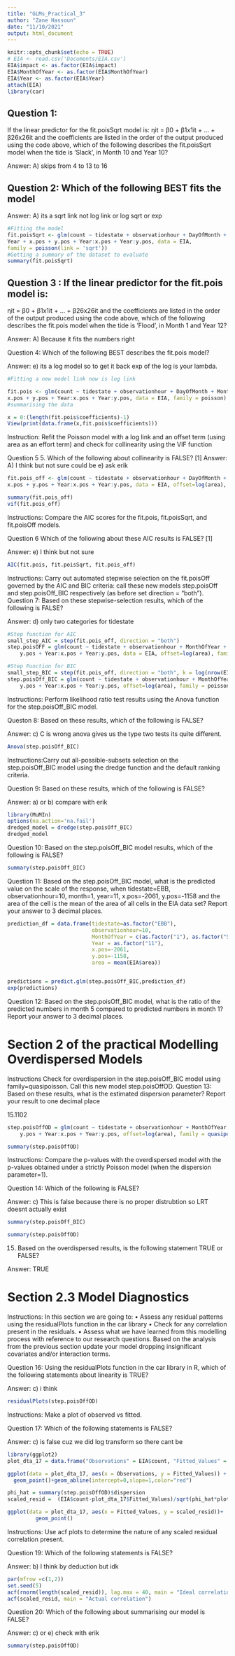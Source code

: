 ---
title: "GLMs_Practical_3"
author: "Zane Hassoun"
date: "11/10/2021"
output: html_document
---

```{r setup, include=FALSE}
knitr::opts_chunk$set(echo = TRUE)
# EIA <- read.csv('Documents/EIA.csv')
EIA$impact <- as.factor(EIA$impact)
EIA$MonthOfYear <- as.factor(EIA$MonthOfYear)
EIA$Year <- as.factor(EIA$Year)
attach(EIA)
library(car)
```
## Question 1: 
If the linear predictor for the fit.poisSqrt model is:
ηit = β0 + β1x1it + ... + β26x26it
and the coefficients are listed in the order of the output produced using the code above, which of the
following describes the fit.poisSqrt model when the tide is ’Slack’, in Month 10 and Year 10?

Answer: A) skips from 4 to 13 to 16

## Question 2: Which of the following BEST fits the model 

Answer: A) its a sqrt link not log link or log sqrt or exp
```{r}
#Fitting the model
fit.poisSqrt <- glm(count ~ tidestate + observationhour + DayOfMonth + MonthOfYear +
Year + x.pos + y.pos + Year:x.pos + Year:y.pos, data = EIA,
family = poisson(link = 'sqrt'))
#Getting a summary of the dataset to evaluate
summary(fit.poisSqrt)
```

## Question 3 : If the linear predictor for the fit.pois model is:
ηit = β0 + β1x1it + ... + β26x26it
and the coefficients are listed in the order of the output produced using the code above, which of the
following describes the fit.pois model when the tide is ’Flood’, in Month 1 and Year 12?

Answer: A) Because it fits the numbers right

Question 4: Which of the following BEST describes the fit.pois model?

Answer: e) its a log model so to get it back exp of the log is your lambda. 

```{r}
#Fitting a new model link now is log link

fit.pois <- glm(count ~ tidestate + observationhour + DayOfMonth + MonthOfYear + Year +
x.pos + y.pos + Year:x.pos + Year:y.pos, data = EIA, family = poisson)
#summarising the data

x = 0:(length(fit.pois$coefficients)-1)
View(print(data.frame(x,fit.pois$coefficients)))
```

Instruction: 
Refit the Poisson model with a log link and an offset term (using area as an effort term) and check for
collinearity using the VIF function

Question 5 5. Which of the following about collinearity is FALSE? [1]
Answer: A) I think but not sure could be  e) ask erik

```{r}
fit.pois_off <- glm(count ~ tidestate + observationhour + DayOfMonth + MonthOfYear + Year +
x.pos + y.pos + Year:x.pos + Year:y.pos, data = EIA, offset=log(area), family = poisson)

summary(fit.pois_off)
vif(fit.pois_off)
```
Instructions: 
Compare the AIC scores for the fit.pois, fit.poisSqrt, and fit.poisOff models.

Question 6 Which of the following about these AIC results is FALSE? [1]

Answer: e) I think but not sure
```{r}
AIC(fit.pois, fit.poisSqrt, fit.pois_off)
```


Instructions: 
Carry out automated stepwise selection on the fit.poisOff governed by the AIC and BIC criteria:
call these new models step.poisOff and step.poisOff_BIC respectively (as before set direction =
"both").
Question 7: Based on these stepwise-selection results, which of the following is FALSE?

Answer: d) only two categories for tidestate
```{r}
#Step function for AIC
small_step_AIC = step(fit.pois_off, direction = "both")
step.poisOFF = glm(count ~ tidestate + observationhour + MonthOfYear + Year + x.pos + 
    y.pos + Year:x.pos + Year:y.pos, data = EIA, offset=log(area), family = poisson)
```

```{r}
#Step Function for BIC
small_step_BIC = step(fit.pois_off, direction = "both", k = log(nrow(EIA)))
step.poisOff_BIC = glm(count ~ tidestate + observationhour + MonthOfYear + Year + x.pos + 
    y.pos + Year:x.pos + Year:y.pos, offset=log(area), family = poisson)
```

Instructions: Perform likelihood ratio test results using the Anova function for the step.poisOff_BIC model. 

Queston 8: Based on these results, which of the following is FALSE?

Answer: c) C is wrong anova gives us the type two tests its quite different. 

```{r}
Anova(step.poisOff_BIC)
```
Instructions:Carry out all-possible-subsets selection on the step.poisOff_BIC model using the dredge function and
the default ranking criteria. 

Question 9: Based on these results, which of the following is FALSE?

Answer: a) or b) compare with erik 

```{r}
library(MuMIn)
options(na.action='na.fail')
dredged_model = dredge(step.poisOff_BIC)
dredged_model
```

Question 10: Based on the step.poisOff_BIC model results, which of the following is FALSE? 
```{r}
summary(step.poisOff_BIC)
```

Question 11: Based on the step.poisOff_BIC model, what is the predicted value on the scale of the response, when
tidestate=EBB, observationhour=10, month=1, year=11, x.pos=-2061, y.pos=-1158 and the area of the
cell is the mean of the area of all cells in the EIA data set? Report your answer to 3 decimal places.

```{r}
prediction_df = data.frame(tidestate=as.factor("EBB"),
                           observationhour=10,
                           MonthOfYear = c(as.factor("1"), as.factor("5")),
                           Year = as.factor("11"),
                           x.pos=-2061, 
                           y.pos=-1158, 
                           area = mean(EIA$area))


predictions = predict.glm(step.poisOff_BIC,prediction_df)
exp(predictions)
```
Question 12: Based on the step.poisOff_BIC model, what is the ratio of the predicted numbers in month 5 compared
to predicted numbers in month 1? Report your answer to 3 decimal places.


# Section 2 of the practical Modelling Overdispersed Models

Instructions Check for overdispersion in the step.poisOff_BIC model using family=quasipoisson. Call this new model step.poisOffOD. 
Question 13: Based on these results, what is the estimated dispersion parameter? Report your
result to one decimal place

15.1102

```{r}
step.poisOffOD = glm(count ~ tidestate + observationhour + MonthOfYear + Year + x.pos + 
    y.pos + Year:x.pos + Year:y.pos, offset=log(area), family = quasipoisson())

summary(step.poisOffOD)
```


Instructions: Compare the p-values with the overdispersed model with the p-values obtained under a strictly Poisson model (when the dispersion parameter=1).

Question 14: Which of the following is FALSE?

Answer: c) This is false because there is no proper distrubtion so LRT doesnt actually exist

```{r}
summary(step.poisOff_BIC)
```
```{r}
summary(step.poisOffOD)
```
15. Based on the overdispersed results, is the following statement TRUE or FALSE? 

Answer: TRUE

# Section 2.3 Model Diagnostics

Instructions: In this section we are going to:
• Assess any residual patterns using the residualPlots function in the car library
• Check for any correlation present in the residuals.
• Assess what we have learned from this modelling process with reference to our research questions.
Based on the analysis from the previous section update your model dropping insignificant covariates and/or
interaction terms.


Question 16: Using the residualPlots function in the car library in R, which of the following statements about linearity
is TRUE?

Answer: c) i think
```{r}
residualPlots(step.poisOffOD)
```

Instructions: Make a plot of observed vs fitted. 

Question 17: Which of the following statements is FALSE?

Answer: c) is false cuz we did log transform so there cant be
```{r}
library(ggplot2)
plot_dta_17 = data.frame("Observations" = EIA$count, "Fitted_Values" = step.poisOffOD$fitted.values)

ggplot(data = plot_dta_17, aes(x = Observations, y = Fitted_Values)) + 
  geom_point()+geom_abline(intercept=0,slope=1,color="red")
```


```{r}
phi_hat = summary(step.poisOffOD)$dispersion
scaled_resid =  (EIA$count-plot_dta_17$Fitted_Values)/sqrt(phi_hat*plot_dta_17$Fitted_Values)

ggplot(data = plot_dta_17, aes(x = Fitted_Values, y = scaled_resid))+
         geom_point()

```
Instructions: Use acf plots to determine the nature of any scaled residual correlation present. 

Question 19: Which of the following statements is FALSE?

Answer: b) I think by deduction but idk 
```{r}
par(mfrow =c(1,2))
set.seed(5)
acf(rnorm(length(scaled_resid)), lag.max = 40, main = "Ideal correlation")
acf(scaled_resid, main = "Actual correlation")
```
Question 20: Which of the following about summarising our model is FALSE?

Answer: c) or e) check with erik
```{r}
summary(step.poisOffOD)
```














